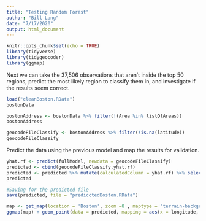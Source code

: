 ```yaml
---
title: "Testing Random Forest"
author: "Bill Lang"
date: "7/17/2020"
output: html_document
---
```


```r
knitr::opts_chunk$set(echo = TRUE)
library(tidyverse)
library(tidygeocoder)
library(ggmap)
```


Next we can take the 37,506 observations that aren't inside the top 50 regions, predict the most likely region to classify them in, and investigate if the results seem correct.

```r
load("cleanBoston.RData")
bostonData
```

```r
bostonAddress <- bostonData %>% filter(!(Area %in% listOfAreas))
bostonAddress 
```

```r
geocodeFileClassify <- bostonAddress %>% filter(!is.na(latitude))
geocodeFileClassify
```

Predict the data using the previous model and map the results for validation. 

```r
yhat.rf <- predict(fullModel, newdata = geocodeFileClassify)
predicted <- cbind(geocodeFileClassify,yhat.rf)
predicted <- predicted %>% mutate(calculatedColumn = yhat.rf) %>% select(-yhat.rf)
predicted

#Saving for the predicted file
save(predicted, file = "predicctedBoston.RData")
```


```r
map <- get_map(location = 'Boston', zoom =8 , maptype = "terrain-background", source = 'google', color = 'color')
ggmap(map) + geom_point(data = predicted, mapping = aes(x = longitude, y = latitude, color = factor(yhat.rf)), size = 1)+ theme(legend.position = "none")
```






